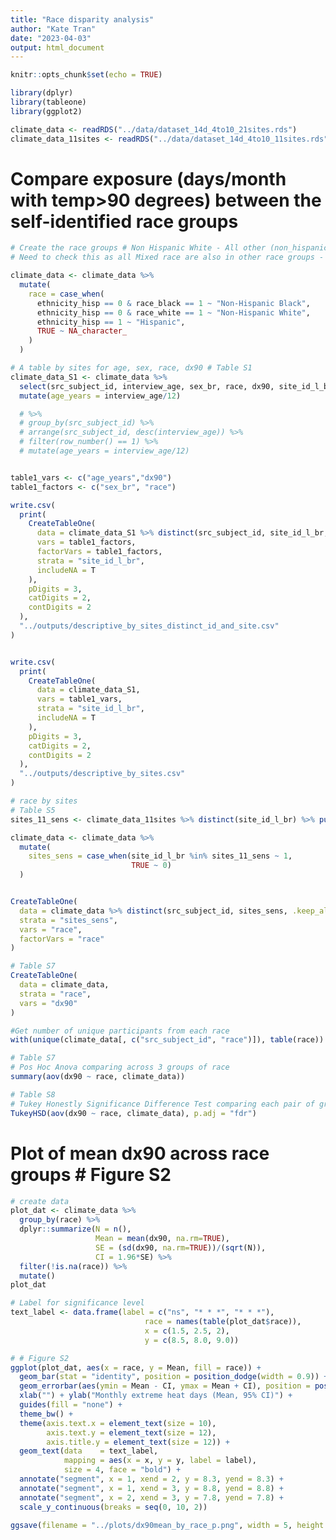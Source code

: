 ```yaml
---
title: "Race disparity analysis"
author: "Kate Tran"
date: "2023-04-03"
output: html_document
---
```


```r
knitr::opts_chunk$set(echo = TRUE)
```

```r
library(dplyr)
library(tableone)
library(ggplot2)
```

```r
climate_data <- readRDS("../data/dataset_14d_4to10_21sites.rds")
climate_data_11sites <- readRDS("../data/dataset_14d_4to10_11sites.rds")
```

# Compare exposure (days/month with temp>90 degrees) between the self-identified race groups
```r
# Create the race groups # Non Hispanic White - All other (non_hispanic_white)
# Need to check this as all Mixed race are also in other race groups - which is different from what's using in table 1.

climate_data <- climate_data %>%
  mutate(
    race = case_when(
      ethnicity_hisp == 0 & race_black == 1 ~ "Non-Hispanic Black",
      ethnicity_hisp == 0 & race_white == 1 ~ "Non-Hispanic White",
      ethnicity_hisp == 1 ~ "Hispanic",
      TRUE ~ NA_character_
    )
  )
```

```r
# A table by sites for age, sex, race, dx90 # Table S1
climate_data_S1 <- climate_data %>% 
  select(src_subject_id, interview_age, sex_br, race, dx90, site_id_l_br) %>%
  mutate(age_years = interview_age/12) 

  # %>%
  # group_by(src_subject_id) %>%
  # arrange(src_subject_id, desc(interview_age)) %>%
  # filter(row_number() == 1) %>%
  # mutate(age_years = interview_age/12) 


table1_vars <- c("age_years","dx90") 
table1_factors <- c("sex_br", "race")

write.csv(
  print(
    CreateTableOne(
      data = climate_data_S1 %>% distinct(src_subject_id, site_id_l_br, .keep_all = T),
      vars = table1_factors,
      factorVars = table1_factors,
      strata = "site_id_l_br",
      includeNA = T
    ),
    pDigits = 3,
    catDigits = 2,
    contDigits = 2
  ),
  "../outputs/descriptive_by_sites_distinct_id_and_site.csv"
)


write.csv(
  print(
    CreateTableOne(
      data = climate_data_S1,
      vars = table1_vars,
      strata = "site_id_l_br",
      includeNA = T
    ),
    pDigits = 3,
    catDigits = 2,
    contDigits = 2
  ),
  "../outputs/descriptive_by_sites.csv"
)
```

```r
# race by sites
# Table S5
sites_11_sens <- climate_data_11sites %>% distinct(site_id_l_br) %>% pull()

climate_data <- climate_data %>% 
  mutate(
    sites_sens = case_when(site_id_l_br %in% sites_11_sens ~ 1,
                           TRUE ~ 0)
  )


CreateTableOne(
  data = climate_data %>% distinct(src_subject_id, sites_sens, .keep_all = T),
  strata = "sites_sens",
  vars = "race",
  factorVars = "race"
)

```

```r
# Table S7
CreateTableOne(
  data = climate_data,
  strata = "race",
  vars = "dx90"
)

#Get number of unique participants from each race
with(unique(climate_data[, c("src_subject_id", "race")]), table(race))

# Table S7
# Pos Hoc Anova comparing across 3 groups of race
summary(aov(dx90 ~ race, climate_data))

# Table S8
# Tukey Honestly Significance Difference Test comparing each pair of groups
TukeyHSD(aov(dx90 ~ race, climate_data), p.adj = "fdr")
```

# Plot of mean dx90 across race groups # Figure S2
```r
# create data
plot_dat <- climate_data %>% 
  group_by(race) %>% 
  dplyr::summarize(N = n(),
                   Mean = mean(dx90, na.rm=TRUE),
                   SE = (sd(dx90, na.rm=TRUE))/(sqrt(N)),
                   CI = 1.96*SE) %>% 
  filter(!is.na(race)) %>% 
  mutate()
plot_dat
```


```r
# Label for significance level
text_label <- data.frame(label = c("ns", "* * *", "* * *"),
                              race = names(table(plot_dat$race)),
                              x = c(1.5, 2.5, 2),
                              y = c(8.5, 8.0, 9.0))

# # Figure S2
ggplot(plot_dat, aes(x = race, y = Mean, fill = race)) +  
  geom_bar(stat = "identity", position = position_dodge(width = 0.9)) +
  geom_errorbar(aes(ymin = Mean - CI, ymax = Mean + CI), position = position_dodge(0.9), width = 0.2, size = 0.5) +
  xlab("") + ylab("Monthly extreme heat days (Mean, 95% CI)") +
  guides(fill = "none") +
  theme_bw() +
  theme(axis.text.x = element_text(size = 10),
        axis.text.y = element_text(size = 12),
        axis.title.y = element_text(size = 12)) +
  geom_text(data    = text_label,
            mapping = aes(x = x, y = y, label = label),
            size = 4, face = "bold") +
  annotate("segment", x = 1, xend = 2, y = 8.3, yend = 8.3) +
  annotate("segment", x = 1, xend = 3, y = 8.8, yend = 8.8) +
  annotate("segment", x = 2, xend = 3, y = 7.8, yend = 7.8) +
  scale_y_continuous(breaks = seq(0, 10, 2))

ggsave(filename = "../plots/dx90mean_by_race_p.png", width = 5, height = 4, dpi = 620)
```





